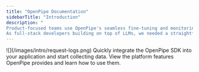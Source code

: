 ```yaml
---
title: "OpenPipe Documentation"
sidebarTitle: "Introduction"
description: "
Product-focused teams use OpenPipe's seamless fine-tuning and monitoring services to decrease the cost and latency of their LLM operations. 
As full-stack developers building on top of LLMs, we needed a straightforward way to reduce the cost and latency of our LLM calls, so we built it!"
---
```


<Frame>![](/images/intro/request-logs.png)</Frame>

<CardGroup cols={2}>
  <Card title="Get Started" icon="code">
    Quickly integrate the OpenPipe SDK into your application and start collecting data.
  </Card>
  <Card title="Features" icon="lightbulb">
    View the platform features OpenPipe provides and learn how to use them.
  </Card>
</CardGroup>
